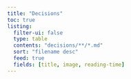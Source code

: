 ```yaml
---
title: "Decisions"
toc: true
listing:
  filter-ui: false
  type: table
  contents: "decisions/**/*.md"
  sort: "filename desc"
  feed: true
  fields: [title, image, reading-time]
---
```


